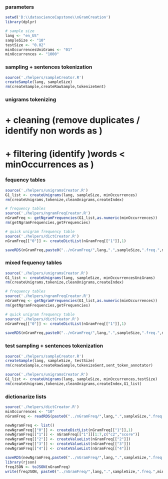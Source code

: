 
### parameters

```r
setwd('D:\\datascienceCapstone\\nGramCreation')
library(dplyr)

# sample size
lang <- "en_US"
sampleSize <- "10"
testSize <- "0.02"
minOccurrencesUniGrams <- "01"
minOccurrences <- "1000"
```

### sampling + sentences tokenization

```r
source('./helpers/sampleCreator.R')
createSample(lang, sampleSize)
rm(createSample,createRawSample,tokenizeSent)
```

### unigrams tokenizing 
#   + cleaning (remove duplicates / identify non words as <unk>) 
#   + filtering (identify )words < minOccurrences as <unk>)

### fequency tables

```r
source('./helpers/unigramsCreator.R')
G1_list <- createUnigrams(lang, sampleSize, minOccurrences)
rm(createUnigrams,tokenize,cleanUnigrams,createIndex)

# frequency tables
source('./helpers/ngramFreqCreator.R')
nGramFreq <- getNgramFrequencies(G1_list,as.numeric(minOccurrences))
rm(getNgramFrequencies,getFrequencies)

# quick unigram frequency table
source('./helpers/dictCreator.R')
nGramFreq[["0"]] <- createDictList(nGramFreq[["1"]],1)

saveRDS(nGramFreq,paste0("../nGramFreq/",lang,".",sampleSize,".freq.",minOccurrences,".Rds"))
```


### mixed fequency tables

```r
source('./helpers/unigramsCreator.R')
G1_list <- createUnigrams(lang, sampleSize, minOccurrencesUniGrams)
rm(createUnigrams,tokenize,cleanUnigrams,createIndex)

# frequency tables
source('./helpers/ngramFreqCreator.R')
nGramFreq <- getNgramFrequencies(G1_list,as.numeric(minOccurrences))
rm(getNgramFrequencies,getFrequencies)

# quick unigram frequency table
source('./helpers/dictCreator.R')
nGramFreq[["0"]] <- createDictList(nGramFreq[["1"]],1)
  
saveRDS(nGramFreq,paste0("../nGramFreq/",lang,".",sampleSize,".freq.",minOccurrencesUniGrams,".",minOccurrences,".Rds"))
```


### test sampling + sentences tokenization

```r
source('./helpers/sampleCreator.R')
createSample(lang, sampleSize, testSize)
rm(createSample,createRawSample,tokenizeSent,sent_token_annotator)

source('./helpers/unigramsCreator.R')
G1_list <- createUnigrams(lang, sampleSize, minOccurrences,testSize)
rm(createUnigrams,tokenize,cleanUnigrams,createIndex,G1_list)
```


### dictionarize lists
```r
source('./helpers/dictCreator.R')
minOccurrences <- "10"
nGramFreq <- readRDS(paste0("../nGramFreq/",lang,".",sampleSize,".freq.",minOccurrences,".Rds"))

newNgramFreq <- list()
newNgramFreq[["0"]] <- createDictList(nGramFreq[["1"]],1)
newNgramFreq[["1"]] <- nGramFreq[["1"]][1:7,c("c2","score")]
newNgramFreq[["2"]] <- createValueList(nGramFreq[["2"]])
newNgramFreq[["3"]] <- createValueList(nGramFreq[["3"]])
newNgramFreq[["4"]] <- createValueList(nGramFreq[["4"]])

saveRDS(newNgramFreq,paste0("../nGramFreq/",lang,".",sampleSize,".freq.",minOccurrences,".fast.Rds"))
library(rjson)
freqJSON <- toJSON(nGramFreq)
write(freqJSON, paste0("../nGramFreq/",lang,".",sampleSize,".freq.",minOccurrences,".fast.json"))
```